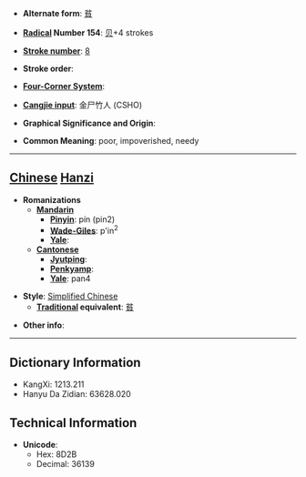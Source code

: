 * '''Alternate form''': [[貧]]

* '''[[Wiktionary:Chinese radical index| Radical]] Number 154''': [[Wiktionary:Chinese radical index 贝|贝]]+4 strokes

* '''[[Wiktionary:Chinese total strokes index|Stroke number]]''': [[Wiktionary:Chinese total strokes index 8|8]]

* '''Stroke order''': 

* '''[[Wiktionary:Chinese four corner index|Four-Corner System]]''': 

* '''[[Wiktionary:Chinese Cangjie index|Cangjie input]]''': 金尸竹人 (CSHO)

* '''Graphical Significance and Origin''': 

* '''Common Meaning''': poor, impoverished, needy

----

== [[Chinese]] [[Hanzi]] ==

* '''Romanizations'''
** '''[[Mandarin]]'''
*** '''[[Pinyin]]''': pín (pin2)
*** '''[[Wade-Giles]]''': p'in<sup>2</sup>
*** '''[[Yale]]''': 
** '''[[Cantonese]]'''
*** '''[[Jyutping]]''':
*** '''[[Penkyamp]]''': 
*** '''[[Yale]]''': pan4

* '''Style''': [[Simplified Chinese]] 
** '''[[Traditional Chinese|Traditional]] equivalent''': [[貧]]

* '''Other info''': 

----

== Dictionary Information ==

* KangXi: 1213.211
* Hanyu Da Zidian: 63628.020

== Technical Information ==

* '''Unicode''':
** Hex: 8D2B
** Decimal: 36139